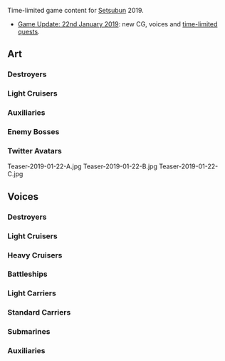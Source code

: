 Time-limited game content for [[wikipedia:Setsubun|Setsubun]] 2019.
* [[Thread:703528|Game Update: 22nd January 2019]]: new CG, voices and [[Setsubun|time-limited quests]].

==Art==
{{SeasonalTOC|art=x|Kiyoshimo|Kazagumo|Uranami|Asashimo|Kisaragi|Amagiri|Sagiri|Minegumo|Agano|Mizuho|Akashi|Commandant Teste|Sado|Etorofu|Northern Princess}}
===Destroyers===
{{SeasonalGallery|Kiyoshimo/Setsubun|Kazagumo/Setsubun|Uranami/Setsubun|Asashimo/Setsubun|Kisaragi/Setsubun}}
===={{new}}====
{{SeasonalGallery|Amagiri/Setsubun|Sagiri/Setsubun|Minegumo/Setsubun}}
===Light Cruisers{{new}}===
{{SeasonalGallery|Agano/Setsubun}}
===Auxiliaries===
{{SeasonalGallery|Mizuho/Setsubun|Akashi/Setsubun|Akashi/Kai Setsubun|Commandant Teste/Setsubun|Sado/Setsubun}}
===={{new}}====
{{SeasonalGallery|Etorofu/Setsubun}}
===Enemy Bosses===
{{SeasonalGallery|Northern Princess/Setsubun}}
===Twitter Avatars===
<gallery spacing="small" bordercolor="transparent" captionalign="center" hideaddbutton="true">
Teaser-2019-01-22-A.jpg
Teaser-2019-01-22-B.jpg
Teaser-2019-01-22-C.jpg
</gallery>

==Voices==
{{SeasonalTOC|Mutsuki|Kisaragi|Hatsuharu|Nenohi|Wakaba|Hatsushimo|Shiratsuyu|Shigure|Murasame|Yuudachi|Urakaze|Hamakaze|Tanikaze|Nowaki|Fubuki|Shikinami|Nagatsuki|Kikuzuki|Mikazuki|Mochizuki|Oboro|Akebono|Sazanami|Ushio|Asashio|Ooshio|Michishio|Arashio|Arare|Kasumi|Kagerou|Shiranui|Kuroshio|Hatsukaze|Maikaze|Teruzuki|Takanami|Asashimo|Libeccio|Kazagumo|Arashi|Hagikaze|Umikaze|Kawakaze|Akatsuki|Hibiki|Ikazuchi|Inazuma|Akigumo|Yuugumo|Makigumo|Naganami|Isokaze|Amatsukaze|Hatsuzuki|Okinami|Oyashio|Yamakaze|Kamikaze|Asakaze|Harukaze|Minazuki|Uranami|Matsukaze|Hatakaze|Amagiri|Sagiri|Fujinami|Suzutsuki|Shiratsuyu|Tenryuu|Tatsuta|Yura|Kinu|Abukuma|Yuubari|Agano|Noshiro|Yahagi|Sakawa|Ooyodo|Kuma|Kiso|Nagara|Natori|Ooyodo|Kinu|Abukuma|Yuubari|Jintsuu|Prinz Eugen|Myoukou|Nachi|Ashigara|Haguro|Takao|Atago|Maya|Choukai|Tone|Chikuma|Suzuya|Kumano|Kinugasa|Zara|Pola|Nagato|Kongou|Hiei|Haruna|Kirishima|Fusou|Yamashiro|Musashi|Littorio|Roma|Mutsu|Warspite|Iowa|Gangut|Richelieu|Zuihou|Chitose|Chiyoda|Shouhou|Houshou|Ryuuhou|Akagi|Kaga|Shoukaku|Zuikaku|Katsuragi|Graf Zeppelin|Souryuu|Hiryuu|Saratoga|Aquila|Ark Royal|Shoukaku|Zuikaku|I-19|I-8|Ro-500|I-168|I-58|I-26|I-13|I-14|I-400|Luigi Torelli|Katori|Kashima|Akashi|Akitsushima|Mizuho|Hayasui|Taigei|Commandant Teste|Hayasui|Kamoi|Shimushu|Kunashiri|Etorofu|Matsuwa|Sado|Tsushima|Destroyers=x|Auxiliaries=x}}
===Destroyers===
{{SeasonalQuotes|
{{SeasonalQuotesInclude|Setsubun 2015|Destroyers}}
{{SeasonalQuotesInclude|Setsubun 2016|Destroyers}}
{{SeasonalQuotesInclude|Setsubun 2017|Destroyers}}
{{SeasonalQuotesInclude|Setsubun 2018|Destroyers}}
}}
===Light Cruisers===
{{SeasonalQuotes|
{{SeasonalQuotesInclude|Setsubun 2016|Light Cruisers}}
{{SeasonalQuotesInclude|Setsubun 2017|Light Cruisers}}
{{SeasonalQuotesInclude|Setsubun 2018|Light Cruisers}}
}}
===Heavy Cruisers===
{{SeasonalQuotes|
{{SeasonalQuotesInclude|Setsubun 2015|Heavy Cruisers}}
{{SeasonalQuotesInclude|Setsubun 2016|Heavy Cruisers}}
{{SeasonalQuotesInclude|Setsubun 2017|Heavy Cruisers}}
}}
===Battleships===
{{SeasonalQuotes|{{SeasonalQuotesInclude|Setsubun 2016|Battleships}}
{{SeasonalQuotesInclude|Setsubun 2017|Battleships}}
{{SeasonalQuotesInclude|Setsubun 2018|Battleships}}
}}
===Light Carriers===
{{SeasonalQuotes|
{{SeasonalQuotesInclude|Setsubun 2015|Light Carriers}}
{{SeasonalQuotesInclude|Setsubun 2016|Light Carriers}}
{{SeasonalQuotesInclude|Setsubun 2017|Light Carriers}}
}}
===Standard Carriers===
{{SeasonalQuotes|
{{SeasonalQuotesInclude|Setsubun 2016|Standard Carriers}}
{{SeasonalQuotesInclude|Setsubun 2017|Standard Carriers}}
{{SeasonalQuotesInclude|Setsubun 2018|Standard Carriers}}
}}
===Submarines===
{{SeasonalQuotes|
{{SeasonalQuotesInclude|Setsubun 2016|Submarines}}
{{SeasonalQuotesInclude|Setsubun 2017|Submarines}}
{{SeasonalQuotesInclude|Setsubun 2018|Submarines}}
}}
===Auxiliaries===
{{SeasonalQuotes|
{{SeasonalQuotesInclude|Setsubun 2016|Auxiliaries}}
{{SeasonalQuotesInclude|Setsubun 2017|Auxiliaries}}
{{SeasonalQuotesInclude|Setsubun 2018|Auxiliaries}}
}}